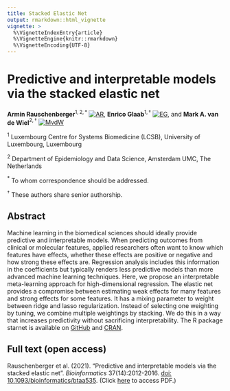 ```yaml
---
title: Stacked Elastic Net
output: rmarkdown::html_vignette
vignette: >
  %\VignetteIndexEntry{article}
  %\VignetteEngine{knitr::rmarkdown}
  %\VignetteEncoding{UTF-8}
---
```


# Predictive and interpretable models via the stacked elastic net

**Armin Rauschenberger**$^{1,2,*}$
[![AR](https://info.orcid.org/wp-content/uploads/2019/11/orcid_16x16.png)](https://orcid.org/0000-0001-6498-4801),
**Enrico Glaab**$^{1,\dagger}$
[![EG](https://info.orcid.org/wp-content/uploads/2019/11/orcid_16x16.png)](https://orcid.org/0000-0003-3977-7469),
and **Mark A. van de Wiel**$^{2,\dagger}$
[![MvdW](https://info.orcid.org/wp-content/uploads/2019/11/orcid_16x16.png)](https://orcid.org/0000-0003-4780-8472)

$^{1}$ Luxembourg Centre for Systems Biomedicine (LCSB), University of Luxembourg, Luxembourg

$^{2}$ Department of Epidemiology and Data Science, Amsterdam UMC, The Netherlands

$^{*}$ To whom correspondence should be addressed.

$^{\dagger}$ These authors share senior authorship.

## Abstract

Machine learning in the biomedical sciences should ideally provide predictive and interpretable models. When predicting outcomes from clinical or molecular features, applied researchers often want to know which features have effects, whether these effects are positive or negative and how strong these effects are. Regression analysis includes this information in the coefficients but typically renders less predictive models than more advanced machine learning techniques. Here, we propose an interpretable meta-learning approach for high-dimensional regression. The elastic net provides a compromise between estimating weak effects for many features and strong effects for some features. It has a mixing parameter to weight between ridge and lasso regularization. Instead of selecting one weighting by tuning, we combine multiple weightings by stacking. We do this in a way that increases predictivity without sacrificing interpretability. The R package starnet is available on [GitHub](https://github.com/rauschenberger/starnet) and [CRAN](https://CRAN.R-project.org/package=starnet).

## Full text (open access)

Rauschenberger et al. (2021).
"Predictive and interpretable models via the stacked elastic net".
*Bioinformatics*
37(14):2012-2016.
[doi: 10.1093/bioinformatics/btaa535](https://doi.org/10.1093/bioinformatics/btaa535).
(Click
[here](https://orbilu.uni.lu/bitstream/10993/43221/1/starnet.pdf)
to access PDF.)
